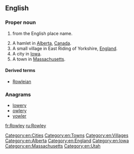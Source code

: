 ==English==
{{wikipedia}}

===Proper noun===
{{en-proper noun}}

# {{surname|[[habitational]]|from=Old English|dot=}} from the English place name.
# A hamlet in [[Alberta]], [[Canada]].
# A small village in East Riding of Yorkshire, [[England]].
# A city in [[Iowa]].
# A town in [[Massachusetts]].

====Derived terms====
* [[Rowleian]]

===Anagrams===
* [[lowery#English|lowery]]
* [[owlery#English|owlery]]
* [[yowler#English|yowler]]

[[Category:en:Cities]]
[[Category:en:Towns]]
[[Category:en:Villages]]
[[Category:en:Alberta]]
[[Category:en:England]]
[[Category:en:Iowa]]
[[Category:en:Massachusetts]]
[[Category:en:Utah]]

[[fr:Rowley]]
[[ru:Rowley]]